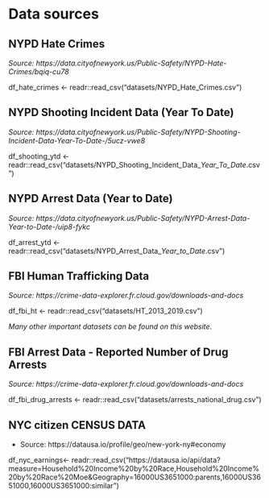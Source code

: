 # Data sources

## NYPD Hate Crimes

*Source: https://data.cityofnewyork.us/Public-Safety/NYPD-Hate-Crimes/bqiq-cu78*

df_hate_crimes <- readr::read_csv("datasets/NYPD_Hate_Crimes.csv")

## NYPD Shooting Incident Data (Year To Date)

*Source: https://data.cityofnewyork.us/Public-Safety/NYPD-Shooting-Incident-Data-Year-To-Date-/5ucz-vwe8*

df_shooting_ytd <- readr::read_csv("datasets/NYPD_Shooting_Incident_Data__Year_To_Date_.csv")

## NYPD Arrest Data (Year to Date)

*Source: https://data.cityofnewyork.us/Public-Safety/NYPD-Arrest-Data-Year-to-Date-/uip8-fykc*

df_arrest_ytd <- readr::read_csv("datasets/NYPD_Arrest_Data__Year_to_Date_.csv")

## FBI Human Trafficking Data

*Source: https://crime-data-explorer.fr.cloud.gov/downloads-and-docs*

df_fbi_ht <- readr::read_csv("datasets/HT_2013_2019.csv")

*Many other important datasets can be found on this website.*

## FBI Arrest Data - Reported Number of Drug Arrests

*Source: https://crime-data-explorer.fr.cloud.gov/downloads-and-docs*

df_fbi_drug_arrests <- readr::read_csv("datasets/arrests_national_drug.csv")

## NYC citizen CENSUS DATA

* Source: https://datausa.io/profile/geo/new-york-ny#economy

df_nyc_earnings<- readr::read_csv("https://datausa.io/api/data?measure=Household%20Income%20by%20Race,Household%20Income%20by%20Race%20Moe&Geography=16000US3651000:parents,16000US3651000,16000US3651000:similar")